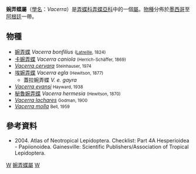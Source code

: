 {{NoteTA
|G1=Butterfly
}}
{{Automatic Taxobox
| taxon = Vacerra
| authority = Godman in Godman & Salvin, [1900]
| image = Vacerra bonfilius1.JPG
| image_caption = [[婉弄蝶|婉弄蝶]]<br />''Vacerra ethoda''
| type_species = [[婉弄蝶|婉弄蝶]]<br />''Hesperia litana''
| type_species_authority = Latreille, [1824]
| subdivision_ranks = [[物種|物種]]
| subdivision = 共8種，詳見正文。
| synonyms =
}}

'''婉弄蝶屬'''（[[學名|學名]]：''Vacerra''）是[[弄蝶科|弄蝶科]][[弄蝶亞科|弄蝶亞科]]中的一個[[屬|屬]]。[[物種|物種]]分佈於[[墨西哥|墨西哥]]至[[阿根廷|阿根廷]]一帶。

== 物種 ==
* [[婉弄蝶|婉弄蝶]] ''Vacerra bonfilius'' <small>([[Latreille|Latreille]], 1824)</small>
* [[卡婉弄蝶|卡婉弄蝶]] ''Vacerra caniola'' <small>(Herrich-Schäffer, 1869)</small>
* ''[[Vacerra_cervara|Vacerra cervara]]'' <small>Steinhauser, 1974</small>
* [[埃婉弄蝶|埃婉弄蝶]] ''Vacerra egla'' <small>(Hewitson, 1877)</small>
** 蓋拉婉弄蝶 ''V. e. gayra''
* ''[[Vacerra_evansi|Vacerra evansi]]'' <small>Hayward, 1938</small>
* [[秘魯婉弄蝶|秘魯婉弄蝶]] ''Vacerra hermesia'' <small>(Hewitson, 1870)</small>
* ''[[Vacerra_lachares|Vacerra lachares]]'' <small>Godman, 1900</small>
* ''[[Vacerra_molla|Vacerra molla]]'' <small>Bell, 1959</small>

== 參考資料 ==
{{reflist}}
* {{aut|Lamas G ed.}} 2004. Atlas of Neotropical Lepidoptera. Checklist: Part 4A Hesperioidea - Papiionoidea. Gainesville: Scientific Publishers/Association of Tropical Lepidoptera.

{{Commons category|Vacerra}}

{{taxonbar}}
[[Category:_1900年描述的分类群|W]]
[[Category:婉弄蝶屬|]]
[[Category:弄蝶族|W]]